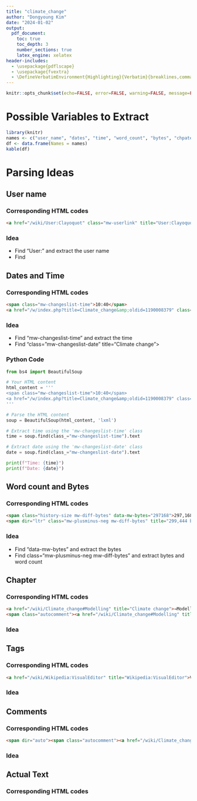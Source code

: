 ```yaml
---
title: "climate_change"
author: "Dongyoung Kim"
date: "2024-01-02"
output:
  pdf_document:
    toc: true
    toc_depth: 3
    number_sections: true
    latex_engine: xelatex
header-includes:
  - \usepackage{pdflscape}
  - \usepackage{fvextra}
  - \DefineVerbatimEnvironment{Highlighting}{Verbatim}{breaklines,commandchars=\\\{\}}
---
```

```r
knitr::opts_chunk$set(echo=FALSE, error=FALSE, warning=FALSE, message=FALSE)
```

# Possible Variables to Extract
```r
library(knitr)
names <- c("user_name", "dates", "time", "word_count", "bytes", "chpater", "tag", "comments", "actual_text")
df <- data.frame(Names = names)
kable(df)
```

# Parsing Ideas
## User name
### Corresponding HTML codes

```html
<a href="/wiki/User:Clayoquot" class="mw-userlink" title="User:Clayoquot" data-mw-revid="1190970117"><bdi>Clayoquot</bdi></a>
```
### Idea 
 - Find "User:" and extract the user name
 - Find <bdi></bdi> 

## Dates and Time
### Corresponding HTML codes
```html
<span class="mw-changeslist-time">10:40</span>
<a href="/w/index.php?title=Climate_change&amp;oldid=1190008379" class="mw-changeslist-date" title="Climate change">10:40, 15 December 2023</a>
```
### Idea 
 - Find "mw-changeslist-time" and extract the time
 - Find <bdi></bdi> "class="mw-changeslist-date" title="Climate change">
 
### Python Code
```python
from bs4 import BeautifulSoup

# Your HTML content
html_content = '''
<span class="mw-changeslist-time">10:40</span>
<a href="/w/index.php?title=Climate_change&amp;oldid=1190008379" class="mw-changeslist-date" title="Climate change">10:40, 15 December 2023</a>
'''

# Parse the HTML content
soup = BeautifulSoup(html_content, 'lxml')

# Extract time using the 'mw-changeslist-time' class
time = soup.find(class_="mw-changeslist-time").text

# Extract date using the 'mw-changeslist-date' class
date = soup.find(class_="mw-changeslist-date").text

print(f"Time: {time}")
print(f"Date: {date}")

```

## Word count and Bytes
### Corresponding HTML codes

```html
<span class="history-size mw-diff-bytes" data-mw-bytes="297168">297,168 bytes</span>
<span dir="ltr" class="mw-plusminus-neg mw-diff-bytes" title="299,444 bytes after change of this size">−81</span>
```

### Idea 
 - Find "data-mw-bytes" and extract the bytes
 - Find class="mw-plusminus-neg mw-diff-bytes" and extract bytes and word count
 
## Chapter
### Corresponding HTML codes

```html
<a href="/wiki/Climate_change#Modelling" title="Climate change">→‎Modelling</a>
<span class="autocomment"><a href="/wiki/Climate_change#Modelling" title="Climate change">→‎Modelling</a>: </span>
```
### Idea 

## Tags
### Corresponding HTML codes

```html
<a href="/wiki/Wikipedia:VisualEditor" title="Wikipedia:VisualEditor">Visual edit</a>
```
### Idea 

## Comments
### Corresponding HTML codes

```html
<span dir="auto"><span class="autocomment"><a href="/wiki/Climate_change#Modelling" title="Climate change">→‎Modelling</a>: </span> added wikilinks to GST, although I am struggeling to figure out what exactly should be in the GST article (as to not overlap with all the other articles)</span>
```
### Idea 

## Actual Text
### Corresponding HTML codes
